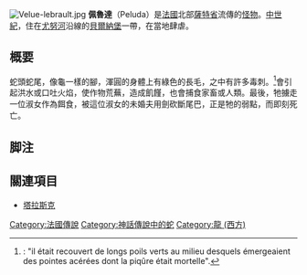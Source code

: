 [[File:Velue-lebrault.jpg|thumb]]
'''佩魯達'''（Peluda）是[[法國|法國]]北部[[薩特省|薩特省]]流傳的[[怪物|怪物]]。[[中世紀|中世紀]]，住在[[尤努河|尤努河]]沿線的[[貝爾納堡|貝爾納堡]]一帶，在當地肆虐。

== 概要 ==
蛇頭蛇尾，像龜一樣的腳，渾圓的身體上有綠色的長毛，之中有許多毒刺。<ref>{{harvp|Cordonnier-Détrie|1954|p=218}}: "il était recouvert de longs poils verts au milieu desquels émergeaient des pointes acérées dont la piqûre était mortelle".</ref>會引起洪水或口吐火焰，使作物荒蕪，造成飢饉，也會捕食家畜或人類。最後，牠擄走一位淑女作為餌食，被這位淑女的未婚夫用劍砍斷尾巴，正是牠的弱點，而即刻死亡。

== 脚注 ==
{{reflist}}

== 關連項目 ==
* [[塔拉斯克|塔拉斯克]]

{{DEFAULTSORT:Peluda}}
[[Category:法國傳說|Category:法國傳說]]
[[Category:神話傳說中的蛇|Category:神話傳說中的蛇]]
[[Category:龍_(西方)|Category:龍 (西方)]]